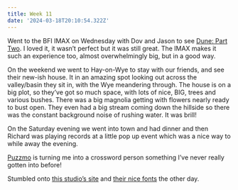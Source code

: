 ```yaml
---
title: Week 11
date: '2024-03-18T20:10:54.322Z'
---
```



Went to the BFI IMAX on Wednesday with Dov and Jason to see [Dune: Part Two](https://letterboxd.com/jonheslop/film/dune-part-two/). I loved it, it wasn’t perfect but it was still great. The IMAX makes it such an experience too, almost overwhelmingly big, but in a good way.

On the weekend we went to Hay-on-Wye to stay with our friends, and see their new-ish house. It in an amazing spot looking out across the valley/basin they sit in, with the Wye meandering through. The house is on a big plot, so they’ve got so much space, with lots of nice, BIG, trees and various bushes. There was a big magnolia getting with flowers nearly ready to bust open. They even had a big stream coming down the hillside so there was the constant background noise of rushing water. It was brill!

<PostImage
  cloudflareId="a53f5b11-dfed-4ea9-5f65-06507693a600"
  caption="The view from the King’s house near Hay-on-Wye"
/>

On the Saturday evening we went into town and had dinner and then Richard was playing records at a little pop up event which was a nice way to while away the evening.

[Puzzmo](https://www.puzzmo.com/) is turning me into a crossword person something I’ve never really gotten into before!

Stumbled onto [this studio’s site](https://www.studiofeixen.ch/) and [their nice fonts](https://fonts.studiofeixen.ch/) the other day.

<PostImage
  cloudflareId="24bf6bff-c154-459b-588a-3ba83b2bf900"
  caption="Maude relaxing on the weekend"
/>
